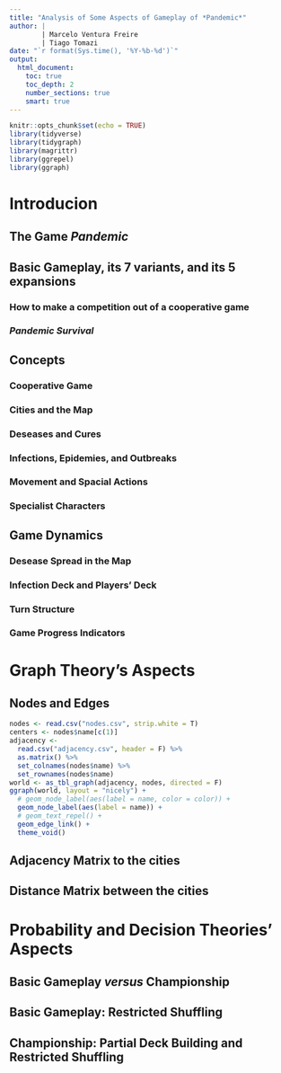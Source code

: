 ```yaml
---
title: "Analysis of Some Aspects of Gameplay of *Pandemic*"
author: |
        | Marcelo Ventura Freire
        | Tiago Tomazi
date: "`r format(Sys.time(), '%Y-%b-%d')`"
output: 
  html_document:
    toc: true
    toc_depth: 2
    number_sections: true
    smart: true
---
```


```r
knitr::opts_chunk$set(echo = TRUE)
library(tidyverse)
library(tidygraph)
library(magrittr)
library(ggrepel)
library(ggraph)
```

# Introducion 

## The Game *Pandemic*

## Basic Gameplay, its 7 variants, and its 5 expansions

### How to make a competition out of a cooperative game

### *Pandemic Survival*

## Concepts

### Cooperative Game

### Cities and the Map

### Deseases and Cures

### Infections, Epidemies, and Outbreaks

### Movement and Spacial Actions

### Specialist Characters

## Game Dynamics

### Desease Spread in the Map

### Infection Deck and Players' Deck

### Turn Structure

### Game Progress Indicators

# Graph Theory's Aspects

## Nodes and Edges

```r
nodes <- read.csv("nodes.csv", strip.white = T)
centers <- nodes$name[c(1)]
adjacency <- 
  read.csv("adjacency.csv", header = F) %>% 
  as.matrix() %>%
  set_colnames(nodes$name) %>%
  set_rownames(nodes$name)
world <- as_tbl_graph(adjacency, nodes, directed = F)
ggraph(world, layout = "nicely") +
  # geom_node_label(aes(label = name, color = color)) +
  geom_node_label(aes(label = name)) + 
  # geom_text_repel() +
  geom_edge_link() +
  theme_void()
```

## Adjacency Matrix to the cities

## Distance Matrix between the cities

# Probability and Decision Theories' Aspects

## Basic Gameplay *versus* Championship

## Basic Gameplay: Restricted Shuffling 

## Championship: Partial Deck Building and Restricted Shuffling 




